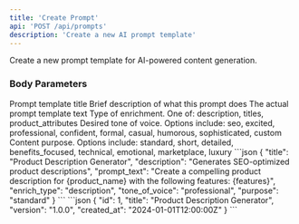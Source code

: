 ```yaml
---
title: 'Create Prompt'
api: 'POST /api/prompts'
description: 'Create a new AI prompt template'
---
```


Create a new prompt template for AI-powered content generation.

### Body Parameters

<ParamField body="title" type="string" required>
  Prompt template title
</ParamField>

<ParamField body="description" type="string" required>
  Brief description of what this prompt does
</ParamField>

<ParamField body="prompt_text" type="string" required>
  The actual prompt template text
</ParamField>

<ParamField body="enrich_type" type="string" required>
  Type of enrichment. One of: description, titles, product_attributes
</ParamField>

<ParamField body="tone_of_voice" type="string" default="seo">
  Desired tone of voice. Options include: seo, excited, professional, confident, formal, casual, humorous, sophisticated, custom
</ParamField>

<ParamField body="purpose" type="string" default="standard">
  Content purpose. Options include: standard, short, detailed, benefits_focused, technical, emotional, marketplace, luxury
</ParamField>

<RequestExample>
```json
{
  "title": "Product Description Generator",
  "description": "Generates SEO-optimized product descriptions",
  "prompt_text": "Create a compelling product description for {product_name} with the following features: {features}",
  "enrich_type": "description",
  "tone_of_voice": "professional",
  "purpose": "standard"
}
```
</RequestExample>

<ResponseExample>
```json
{
  "id": 1,
  "title": "Product Description Generator",
  "version": "1.0.0",
  "created_at": "2024-01-01T12:00:00Z"
}
```
</ResponseExample> 
